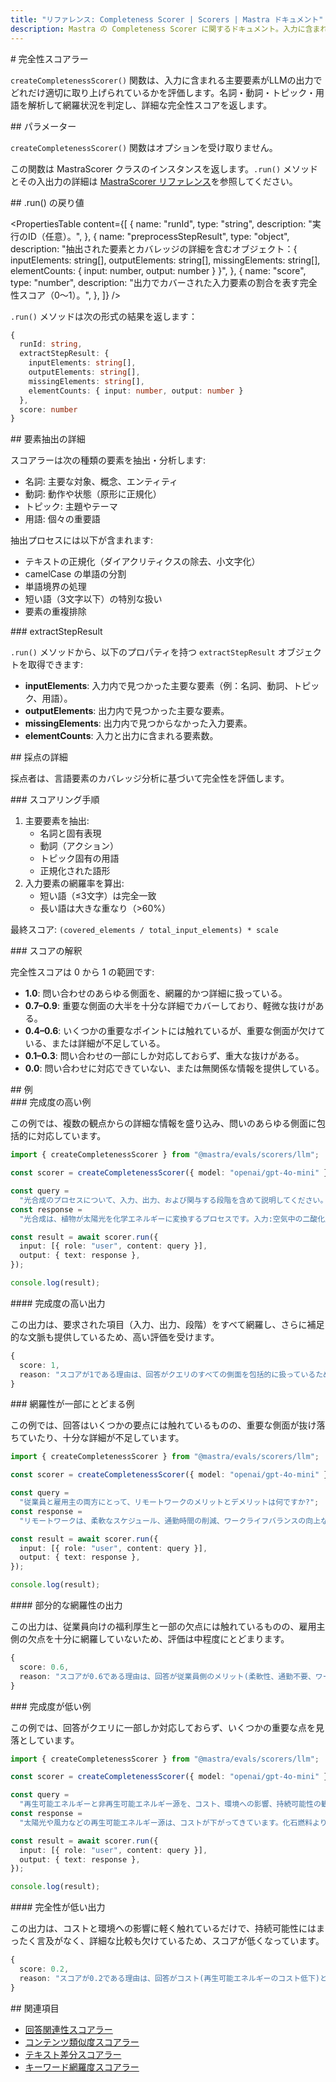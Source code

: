 ```yaml
---
title: "リファレンス: Completeness Scorer | Scorers | Mastra ドキュメント"
description: Mastra の Completeness Scorer に関するドキュメント。入力に含まれる主要な要素を、LLM の出力がどの程度カバーしているかを評価します。
---
```


<div id="completeness-scorer">
  # 完全性スコアラー
</div>

`createCompletenessScorer()` 関数は、入力に含まれる主要要素がLLMの出力でどれだけ適切に取り上げられているかを評価します。名詞・動詞・トピック・用語を解析して網羅状況を判定し、詳細な完全性スコアを返します。

<div id="parameters">
  ## パラメーター
</div>

`createCompletenessScorer()` 関数はオプションを受け取りません。

この関数は MastraScorer クラスのインスタンスを返します。`.run()` メソッドとその入出力の詳細は [MastraScorer リファレンス](./mastra-scorer)を参照してください。

<div id="run-returns">
  ## .run() の戻り値
</div>

<PropertiesTable
  content={[
{
  name: "runId",
  type: "string",
  description: "実行のID（任意）。",
},
{
  name: "preprocessStepResult",
  type: "object",
  description:
    "抽出された要素とカバレッジの詳細を含むオブジェクト：{ inputElements: string[], outputElements: string[], missingElements: string[], elementCounts: { input: number, output: number } }",
},
{
  name: "score",
  type: "number",
  description:
    "出力でカバーされた入力要素の割合を表す完全性スコア（0〜1）。",
},
]}
/>

`.run()` メソッドは次の形式の結果を返します：

```typescript
{
  runId: string,
  extractStepResult: {
    inputElements: string[],
    outputElements: string[],
    missingElements: string[],
    elementCounts: { input: number, output: number }
  },
  score: number
}
```


<div id="element-extraction-details">
  ## 要素抽出の詳細
</div>

スコアラーは次の種類の要素を抽出・分析します:

- 名詞: 主要な対象、概念、エンティティ
- 動詞: 動作や状態（原形に正規化）
- トピック: 主題やテーマ
- 用語: 個々の重要語

抽出プロセスには以下が含まれます:

- テキストの正規化（ダイアクリティクスの除去、小文字化）
- camelCase の単語の分割
- 単語境界の処理
- 短い語（3文字以下）の特別な扱い
- 要素の重複排除

<div id="extractstepresult">
  ### extractStepResult
</div>

`.run()` メソッドから、以下のプロパティを持つ `extractStepResult` オブジェクトを取得できます:

- **inputElements**: 入力内で見つかった主要な要素（例：名詞、動詞、トピック、用語）。
- **outputElements**: 出力内で見つかった主要な要素。
- **missingElements**: 出力内で見つからなかった入力要素。
- **elementCounts**: 入力と出力に含まれる要素数。

<div id="scoring-details">
  ## 採点の詳細
</div>

採点者は、言語要素のカバレッジ分析に基づいて完全性を評価します。

<div id="scoring-process">
  ### スコアリング手順
</div>

1. 主要要素を抽出:
   - 名詞と固有表現
   - 動詞（アクション）
   - トピック固有の用語
   - 正規化された語形
2. 入力要素の網羅率を算出:
   - 短い語（≤3文字）は完全一致
   - 長い語は大きな重なり（>60%）

最終スコア: `(covered_elements / total_input_elements) * scale`

<div id="score-interpretation">
  ### スコアの解釈
</div>

完全性スコアは 0 から 1 の範囲です:

- **1.0**: 問い合わせのあらゆる側面を、網羅的かつ詳細に扱っている。
- **0.7–0.9**: 重要な側面の大半を十分な詳細でカバーしており、軽微な抜けがある。
- **0.4–0.6**: いくつかの重要なポイントには触れているが、重要な側面が欠けている、または詳細が不足している。
- **0.1–0.3**: 問い合わせの一部にしか対応しておらず、重大な抜けがある。
- **0.0**: 問い合わせに対応できていない、または無関係な情報を提供している。

<div id="examples">
  ## 例
</div>

<div id="high-completeness-example">
  ### 完成度の高い例
</div>

この例では、複数の観点からの詳細な情報を盛り込み、問いのあらゆる側面に包括的に対応しています。

```typescript title="src/example-high-completeness.ts" showLineNumbers copy
import { createCompletenessScorer } from "@mastra/evals/scorers/llm";

const scorer = createCompletenessScorer({ model: "openai/gpt-4o-mini" });

const query =
  "光合成のプロセスについて、入力、出力、および関与する段階を含めて説明してください。";
const response =
  "光合成は、植物が太陽光を化学エネルギーに変換するプロセスです。入力:空気中の二酸化炭素(CO2)が気孔から入り、水(H2O)が根から吸収され、太陽光がクロロフィルによって捕捉されエネルギーを提供します。このプロセスは2つの主要な段階で起こります:1)チラコイドでの光依存反応では、光エネルギーがATPとNADPHに変換され、水が分解されて酸素が放出されます。2)ストロマでの光非依存反応(カルビン回路)では、ATP、NADPH、CO2を使ってグルコースが生成されます。出力:グルコース(C6H12O6)は植物の栄養源となり、酸素(O2)が副産物として放出されます。全体の化学式は次のとおりです:6CO2 + 6H2O + 光エネルギー → C6H12O6 + 6O2。";

const result = await scorer.run({
  input: [{ role: "user", content: query }],
  output: { text: response },
});

console.log(result);
```


<div id="high-completeness-output">
  #### 完成度の高い出力
</div>

この出力は、要求された項目（入力、出力、段階）をすべて網羅し、さらに補足的な文脈も提供しているため、高い評価を受けます。

```typescript
{
  score: 1,
  reason: "スコアが1である理由は、回答がクエリのすべての側面を包括的に扱っているためです。光合成とは何かを説明し、すべての入力要素(CO2、H2O、日光)を列挙し、両方の段階(光依存反応と光非依存反応)を詳細に説明し、すべての出力(グルコースと酸素)を明示し、さらに化学式も提供しています。重要な側面で欠けているものはありません。"
}
```


<div id="partial-completeness-example">
  ### 網羅性が一部にとどまる例
</div>

この例では、回答はいくつかの要点には触れているものの、重要な側面が抜け落ちていたり、十分な詳細が不足しています。

```typescript title="src/example-partial-completeness.ts" showLineNumbers copy
import { createCompletenessScorer } from "@mastra/evals/scorers/llm";

const scorer = createCompletenessScorer({ model: "openai/gpt-4o-mini" });

const query =
  "従業員と雇用主の両方にとって、リモートワークのメリットとデメリットは何ですか?";
const response =
  "リモートワークは、柔軟なスケジュール、通勤時間の削減、ワークライフバランスの向上など、従業員に多くのメリットをもたらします。また、雇用主にとっては、オフィススペースや光熱費のコスト削減につながります。しかし、リモートワークは従業員の孤立感やコミュニケーション上の課題を引き起こす可能性があります。";

const result = await scorer.run({
  input: [{ role: "user", content: query }],
  output: { text: response },
});

console.log(result);
```


<div id="partial-completeness-output">
  #### 部分的な網羅性の出力
</div>

この出力は、従業員向けの福利厚生と一部の欠点には触れているものの、雇用主側の欠点を十分に網羅していないため、評価は中程度にとどまります。

```typescript
{
  score: 0.6,
  reason: "スコアが0.6である理由は、回答が従業員側のメリット(柔軟性、通勤不要、ワークライフバランス)と雇用主側のメリットの1つ(コスト削減)、さらに従業員側のデメリット(孤立感、コミュニケーション上の課題)をカバーしているためです。しかし、監督機能の低下、チームの一体感の維持における課題、生産性管理の難しさなど、雇用主側の潜在的なデメリットについては触れられていません。"
}
```


<div id="low-completeness-example">
  ### 完成度が低い例
</div>

この例では、回答がクエリに一部しか対応しておらず、いくつかの重要な点を見落としています。

```typescript title="src/example-low-completeness.ts" showLineNumbers copy
import { createCompletenessScorer } from "@mastra/evals/scorers/llm";

const scorer = createCompletenessScorer({ model: "openai/gpt-4o-mini" });

const query =
  "再生可能エネルギーと非再生可能エネルギー源を、コスト、環境への影響、持続可能性の観点から比較してください。";
const response =
  "太陽光や風力などの再生可能エネルギー源は、コストが下がってきています。化石燃料よりも環境に優しいです。";

const result = await scorer.run({
  input: [{ role: "user", content: query }],
  output: { text: response },
});

console.log(result);
```


<div id="low-completeness-output">
  #### 完全性が低い出力
</div>

この出力は、コストと環境への影響に軽く触れているだけで、持続可能性にはまったく言及がなく、詳細な比較も欠けているため、スコアが低くなっています。

```typescript
{
  score: 0.2,
  reason: "スコアが0.2である理由は、回答がコスト(再生可能エネルギーのコスト低下)と環境への影響(再生可能エネルギーが化石燃料より優れている点)について表面的に触れているのみで、詳細な比較がなく、持続可能性の観点が欠如しており、特定の非再生可能エネルギー源についての言及もなく、すべての項目において深い考察が不足しているためです。"
}
```


<div id="related">
  ## 関連項目
</div>

- [回答関連性スコアラー](./answer-relevancy)
- [コンテンツ類似度スコアラー](./content-similarity)
- [テキスト差分スコアラー](./textual-difference)
- [キーワード網羅度スコアラー](./keyword-coverage)